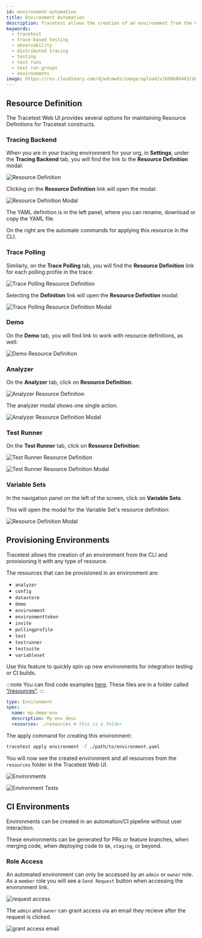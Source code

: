 ```yaml
---
id: environment-automation
title: Environment Automation
description: Tracetest allows the creation of an environment from the CLI and provisioning it with any type of resource, including tests, test suites, tracing backends, test runners, polling profiles, invites, tokens, etc.
keywords:
  - tracetest
  - trace-based testing
  - observability
  - distributed tracing
  - testing
  - test runs
  - test run groups
  - environments
image: https://res.cloudinary.com/djwdcmwdz/image/upload/v1698686403/docs/Blog_Thumbnail_14_rsvkmo.jpg
---
```


## Resource Definition

The Tracetest Web UI provides several options for maintaining Resource Definitions for Tracetest constructs.

### Tracing Backend

When you are in your tracing environment for your org, in **Settings**, under the **Tracing Backend** tab, you will find the link to the **Resource Definition** modal:

![Resource Definition](../img/resource-definition.png)

Clicking on the **Resource Definition** link will open the modal:

![Resource Definition Modal](../img/resource-definition-modal.png)

The YAML definition is in the left panel, where you can rename, download or copy the YAML file.

On the right are the automate commands for applying this resource in the CLI.

### Trace Polling

Similarly, on the **Trace Polling** tab, you will find the **Resource Definition** link for each polling profile in the trace:

![Trace Polling Resource Definition](../img/trace-polling-resource-definition.png)

Selecting the **Definition** link will open the **Resource Definition** modal:

![Trace Polling Resource Definition Modal](../img/trace-polling-resource-definition-modal.png)

### Demo

On the **Demo** tab, you will find link to work with resource definitions, as well:

![Demo Resource Definition](../img/demo-resource-definition.png)

### Analyzer

On the **Analyzer** tab, click on **Resource Definition**:

![Analyzer Resource Definition](../img/analyzer-resource-definition.png)

The analyzer modal shows one single action.

![Analyzer Resource Definition Modal](../img/analyzer-resource-definition-modal.png)

### Test Runner

On the **Test Runner** tab, click on **Resource Definition**:

![Test Runner Resource Definition](../img/test-runner-resource-definition.png)

![Test Runner Resource Definition Modal](../img/test-runner-resource-definition-modal.png)

### Variable Sets

In the navigation panel on the left of the screen, click on **Variable Sets**.


This will open the modal for the Variable Set's resource definition:

![Resource Definition Modal](../img/variable-set-resource-definition-modal.png)

## Provisioning Environments

Tracetest allows the creation of an environment from the CLI and provisioning it with any type of resource. 

The resources that can be provisioned in an environment are:

- `analyzer`
- `config`
- `datastore`
- `demo`
- `environment`
- `environmenttoken`
- `invite`
- `pollingprofile`
- `test`
- `testrunner`
- `testsuite`
- `variableset`

Use this feature to quickly spin up new environments for integration testing or CI builds.

:::note
You can find code examples [here](https://github.com/kubeshop/tracetest/tree/main/examples/environment-automation).
These files are in a folder called [“/resources”](https://github.com/kubeshop/tracetest/tree/main/examples/environment-automation/resources).
:::

```yaml title="environment.yaml"
type: Environment
spec:
  name: my-demo-env
  description: My env desc
  resources: ./resources # this is a folder
```
The apply command for creating this environment:

```bash title="Terminal"
tracetest apply environment -f ./path/to/environment.yaml
```

You will now see the created environment and all resources from the `resources` folder in the Tracetest Web UI.

![Environments](../img/environments.png)

![Environment Tests](../img/environment-tests.png)


## CI Environments

Environments can be created in an automation/CI pipeline without user interaction.

These environments can be generated for PRs or feature branches, when merging code, when deploying code to `QA`, `staging`, or beyond.

### Role Access

An automated environment can only be accessed by an `admin` or `owner` role. As a `member` role you will see a `Send Request` button when accessing the environment link. 

![request access](https://res.cloudinary.com/djwdcmwdz/image/upload/v1716963408/docs/no-access-min_1_zdsuie.png)

The `admin` and `owner` can grant access via an email they recieve after the request is clicked.

![grant access email](https://res.cloudinary.com/djwdcmwdz/image/upload/v1716962956/docs/image_67_kgtqkp.png)
